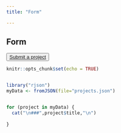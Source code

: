 ```yaml
---
title: "Form"

---
```


## Form

<button>
    <a href="https://github.com/leacmichel/leacmichel.github.io/issues/new?assignees=octocat&labels=Project&projects=&template=project-form.yml&title=%3CMy+Project+Name%3E"> Submit a project </a>
</button>


```r
knitr::opts_chunk$set(echo = TRUE)


library("rjson")
myData <- fromJSON(file="projects.json")


for (project in myData) {
  cat("\n###",project$title,"\n")
  
}

```



